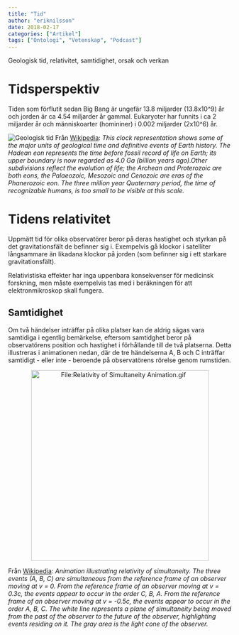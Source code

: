 ```yaml
---
title: "Tid"
author: "eriknilsson"
date: 2018-02-17
categories: ["Artikel"]
tags: ["Ontologi", "Vetenskap", "Podcast"]
---
```


Geologisk tid, relativitet, samtidighet, orsak och verkan

# Tidsperspektiv

Tiden som förflutit sedan Big Bang är ungefär 13.8 miljarder (13.8x10^9) år och jorden är ca 4.54 miljarder år gammal. Eukaryoter har funnits i ca 2 miljarder år och människoarter (homininer) i 0.002 miljarder (2x10^6) år.

![Geologisk tid](/media/geologictime.png)
Från [Wikipedia](https://en.wikipedia.org/wiki/Geologic_time_scale): _This clock representation shows some of the major units of geological time and definitive events of Earth history. The Hadean eon represents the time before fossil record of life on Earth; its upper boundary is now regarded as 4.0 Ga (billion years ago).Other subdivisions reflect the evolution of life; the Archean and Proterozoic are both eons, the Palaeozoic, Mesozoic and Cenozoic are eras of the Phanerozoic eon. The three million year Quaternary period, the time of recognizable humans, is too small to be visible at this scale._


# Tidens relativitet

Uppmätt tid för olika observatörer beror på deras hastighet och styrkan på det gravitationsfält de befinner sig i. Exempelvis gå klockor i satelliter långsammare än likadana klockor på jorden (som befinner sig i ett starkare gravitationsfält).

Relativistiska effekter har inga uppenbara konsekvenser för medicinsk forskning, men måste exempelvis tas med i beräkningen för att elektronmikroskop skall fungera.

##  Samtidighet

Om två händelser inträffar på olika platser kan de aldrig sägas vara samtidiga i egentlig bemärkelse, eftersom samtidghet beror på observatörens position och hastighet i förhållande till de två platserna. Detta illustreras i animationen nedan, där de tre händelserna A, B och C inträffar samtidigt - eller inte - beroende på observatörens rörelse genom rumstiden.

<center>

<img alt="File:Relativity of Simultaneity Animation.gif" src="//upload.wikimedia.org/wikipedia/commons/7/78/Relativity_of_Simultaneity_Animation.gif" data-file-width="400" data-file-height="430" width="400" height="430">

</center>

Från [Wikipedia](https://en.wikipedia.org/wiki/Relativity_of_simultaneity): _Animation illustrating relativity of simultaneity. The three events (A, B, C) are simultaneous from the reference frame of an observer moving at v = 0. From the reference frame of an observer moving at v = 0.3c, the events appear to occur in the order C, B, A. From the reference frame of an observer moving at v = -0.5c, the events appear to occur in the order A, B, C. The white line represents a plane of simultaneity being moved from the past of the observer to the future of the observer, highlighting events residing on it. The gray area is the light cone of the observer._


